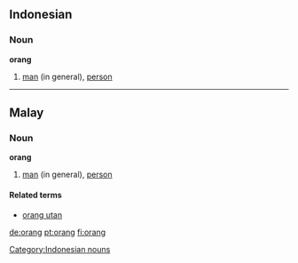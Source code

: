==Indonesian==
===Noun===
'''orang'''

#[[man]] (in general), [[person]]

[[Category:Indonesian nouns]]

----

==Malay==
===Noun===
'''orang'''

#[[man]] (in general), [[person]]

====Related terms====
*[[orang utan]]

[[de:orang]]
[[pt:orang]]
[[fi:orang]]